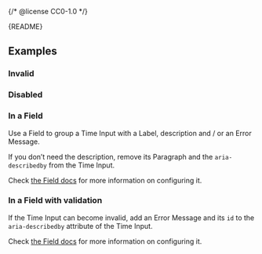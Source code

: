 {/* @license CC0-1.0 */}


<Meta of={TimeInputStories} />

<Markdown>{README}</Markdown>

<Primary />

<Controls />

## Examples

### Invalid

<Canvas of={TimeInputStories.Invalid} />

### Disabled

<Canvas of={TimeInputStories.Disabled} />

### In a Field

Use a Field to group a Time Input with a Label, description and / or an Error Message.

If you don’t need the description, remove its Paragraph and the `aria-describedby` from the Time Input.

Check [the Field docs](/docs/components-forms-field--docs) for more information on configuring it.

<Canvas of={TimeInputStories.InAField} />

### In a Field with validation

If the Time Input can become invalid, add an Error Message and its `id` to the `aria-describedby` attribute of the Time Input.

Check [the Field docs](/docs/components-forms-field--docs) for more information on configuring it.

<Canvas of={TimeInputStories.InAFieldWithValidation} />
